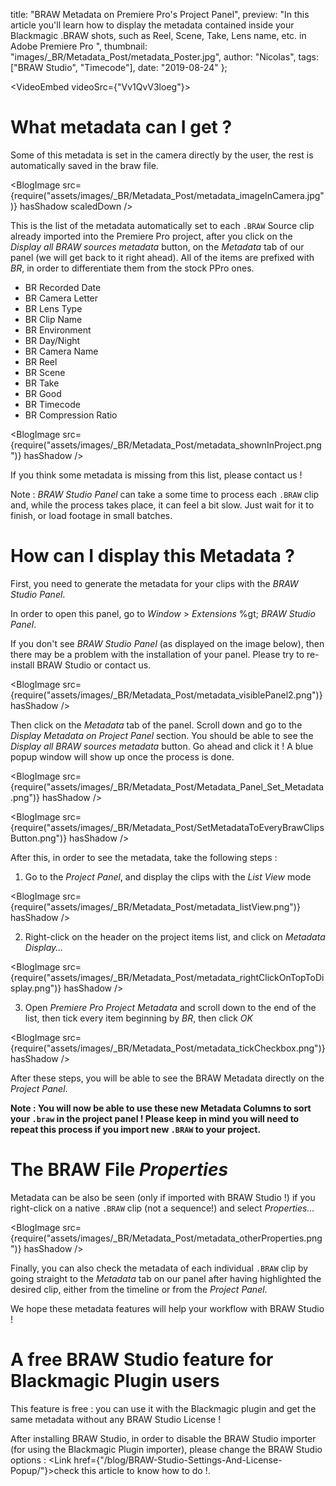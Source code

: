 
  title: "BRAW Metadata on Premiere Pro's Project Panel",
  preview:
    "In this article you'll learn how to display the metadata contained inside your Blackmagic .BRAW shots, such as Reel, Scene, Take, Lens name, etc. in Adobe Premiere Pro ",
  thumbnail: "images/_BR/Metadata_Post/metadata_Poster.jpg",
  author: "Nicolas",
  tags: ["BRAW Studio", "Timecode"],
  date: "2019-08-24"
};


<VideoEmbed videoSrc={"Vv1QvV3loeg"}></VideoEmbed>

# What metadata can I get ?

Some of this metadata is set in the camera directly by the user, the rest is automatically saved in the braw file.

<BlogImage
  src={require("assets/images/_BR/Metadata_Post/metadata_imageInCamera.jpg")}
  hasShadow
  scaledDown
/>

This is the list of the metadata automatically set to each <code>.BRAW</code> Source clip already imported into the Premiere Pro project, after you click on the <i>Display all BRAW sources metadata</i> button, on the <i>Metadata</i> tab of our panel (we will get back to it right ahead). All of the items are prefixed with <i>BR</i>, in order to differentiate them from the stock PPro ones.

- BR Recorded Date
- BR Camera Letter
- BR Lens Type
- BR Clip Name
- BR Environment
- BR Day/Night
- BR Camera Name
- BR Reel
- BR Scene
- BR Take
- BR Good
- BR Timecode
- BR Compression Ratio

<BlogImage
  src={require("assets/images/_BR/Metadata_Post/metadata_shownInProject.png")}
  hasShadow
/>

If you think some metadata is missing from this list, please contact us !

Note : <i>BRAW Studio Panel</i> can take a some time to process each <code>.BRAW</code> clip and, while the process takes place, it can feel a bit slow. Just wait for it to finish, or load footage in small batches.

# How can I display this Metadata ?

First, you need to generate the metadata for your clips with the <i>BRAW Studio Panel</i>. 

In order to open this panel, go to <i>Window</i> &gt; <i>Extensions</i> %gt; <i>BRAW Studio Panel</i>.

If you don't see <i>BRAW Studio Panel</i> (as displayed on the image below), then there may be a problem with the installation of your panel. Please try to re-install BRAW Studio or contact us.

<BlogImage
  src={require("assets/images/_BR/Metadata_Post/metadata_visiblePanel2.png")}
  hasShadow
/>

Then click on the <i>Metadata</i> tab of the panel. Scroll down and go to the <i>Display Metadata on Project Panel</i> section. You should be able to see the <i>Display all BRAW sources metadata</i> button. Go ahead and click it ! A blue popup window will show up once the process is done.

<BlogImage
  src={require("assets/images/_BR/Metadata_Post/Metadata_Panel_Set_Metadata.png")}
  hasShadow
/>

<BlogImage
  src={require("assets/images/_BR/Metadata_Post/SetMetadataToEveryBrawClipsButton.png")}
  hasShadow
/>

After this, in order to see the metadata, take the following steps :

1. Go to the <i>Project Panel</i>, and display the clips with the <i>List View</i> mode

<BlogImage
  src={require("assets/images/_BR/Metadata_Post/metadata_listView.png")}
  hasShadow
/>

2. Right-click on the header on the project items list, and click on <i>Metadata Display...</i>

<BlogImage
  src={require("assets/images/_BR/Metadata_Post/metadata_rightClickOnTopToDisplay.png")}
  hasShadow
/>

3. Open <i>Premiere Pro Project Metadata</i> and scroll down to the end of the list, then tick every item beginning by <i>BR</i>, then click <i>OK</i>

<BlogImage
  src={require("assets/images/_BR/Metadata_Post/metadata_tickCheckbox.png")}
  hasShadow
/>

After these steps, you will be able to see the BRAW Metadata directly on the <i>Project Panel</i>.

<strong>
  Note : You will now be able to use these new Metadata Columns to sort your
  <code>.braw</code> in the project panel ! Please keep in mind you will need to repeat this process if you import new <code>.BRAW</code> to your project.
</strong>

# The BRAW File <i>Properties</i>

Metadata can be also be seen (only if imported with BRAW Studio !) if you right-click on a native <code>.BRAW</code> clip (not a sequence!) and select <i>Properties...</i>

<BlogImage
  src={require("assets/images/_BR/Metadata_Post/metadata_otherProperties.png")}
  hasShadow
/>

Finally, you can also check the metadata of each individual <code>.BRAW</code> clip by going straight to the <i>Metadata</i> tab on our panel after having highlighted the desired clip, either from the timeline or from the <i>Project Panel</i>.

We hope these metadata features will help your workflow with BRAW Studio !

# A free BRAW Studio feature for Blackmagic Plugin users

This feature is free : you can use it with the Blackmagic plugin and get the same metadata without any BRAW Studio License !

After installing BRAW Studio, in order to disable the BRAW Studio importer (for using the Blackmagic Plugin importer), please change the BRAW Studio options : <Link href={"/blog/BRAW-Studio-Settings-And-License-Popup/"}>check this article to know how to do !</Link>.